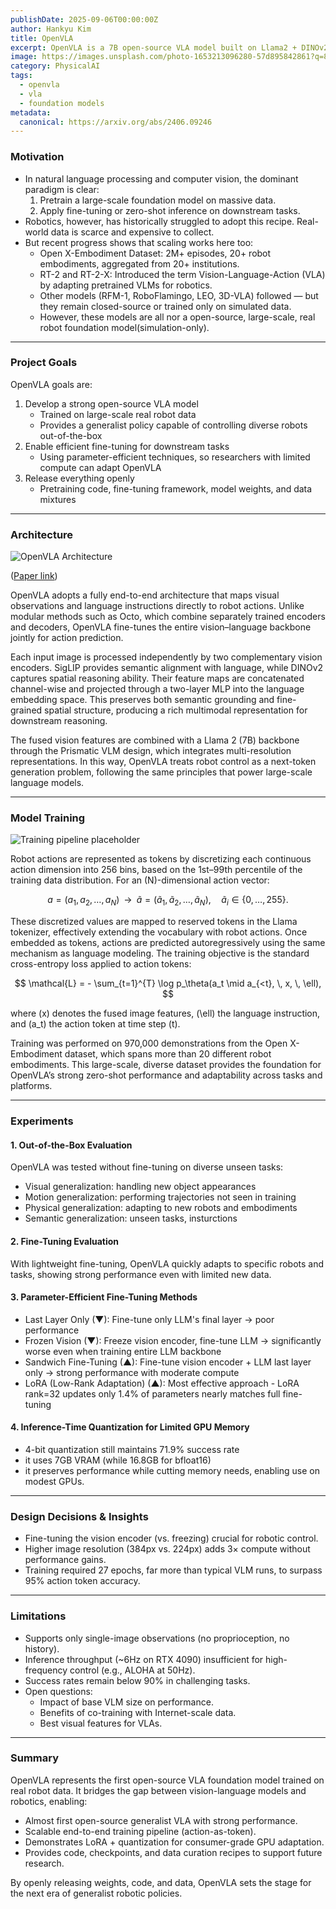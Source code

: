 ```yaml
---
publishDate: 2025-09-06T00:00:00Z
author: Hankyu Kim
title: OpenVLA
excerpt: OpenVLA is a 7B open-source VLA model built on Llama2 + DINOv2 + SigLIP, trained on 970k demos, achieving stronger generalization and robustness than closed RT-2-X (55B) and outperforming Diffusion Policy.
image: https://images.unsplash.com/photo-1653213096280-57d895842861?q=80&w=1740&auto=format&fit=crop&ixlib=rb-4.1.0&ixid=M3wxMjA3fDB8MHxwaG90by1wYWdlfHx8fGVufDB8fHx8fA%3D%3D
category: PhysicalAI
tags:
  - openvla
  - vla
  - foundation models
metadata:
  canonical: https://arxiv.org/abs/2406.09246
---
```


### Motivation

- In natural language processing and computer vision, the dominant paradigm is clear:  
  1. Pretrain a large-scale foundation model on massive data.  
  2. Apply fine-tuning or zero-shot inference on downstream tasks.  
- Robotics, however, has historically struggled to adopt this recipe. Real-world data is scarce and expensive to collect.
- But recent progress shows that scaling works here too:
  - Open X-Embodiment Dataset: 2M+ episodes, 20+ robot embodiments, aggregated from 20+ institutions.  
  - RT-2 and RT-2-X: Introduced the term Vision-Language-Action (VLA) by adapting pretrained VLMs for robotics.  
  - Other models (RFM-1, RoboFlamingo, LEO, 3D-VLA) followed — but they remain closed-source or trained only on simulated data.  
  - However, these models are all nor a open-source, large-scale, real robot foundation model(simulation-only).

---

### Project Goals

OpenVLA goals are:  
1. Develop a strong open-source VLA model  
   - Trained on large-scale real robot data  
   - Provides a generalist policy capable of controlling diverse robots out-of-the-box  
2. Enable efficient fine-tuning for downstream tasks  
   - Using parameter-efficient techniques, so researchers with limited compute can adapt OpenVLA  
3. Release everything openly  
   - Pretraining code, fine-tuning framework, model weights, and data mixtures  

---

### Architecture

![OpenVLA Architecture](~/assets/images/openvla-arch.jpg)

([Paper link](https://arxiv.org/abs/2406.09246))

OpenVLA adopts a fully end-to-end architecture that maps visual observations and language instructions directly to robot actions. Unlike modular methods such as Octo, which combine separately trained encoders and decoders, OpenVLA fine-tunes the entire vision–language backbone jointly for action prediction.

Each input image is processed independently by two complementary vision encoders. SigLIP provides semantic alignment with language, while DINOv2 captures spatial reasoning ability. Their feature maps are concatenated channel-wise and projected through a two-layer MLP into the language embedding space. This preserves both semantic grounding and fine-grained spatial structure, producing a rich multimodal representation for downstream reasoning.

The fused vision features are combined with a Llama 2 (7B) backbone through the Prismatic VLM design, which integrates multi-resolution representations. In this way, OpenVLA treats robot control as a next-token generation problem, following the same principles that power large-scale language models.

---

### Model Training

![Training pipeline placeholder](~/assets/images/openvla-training.png)

Robot actions are represented as tokens by discretizing each continuous action dimension into 256 bins, based on the 1st–99th percentile of the training data distribution. For an \(N\)-dimensional action vector:

$$
a = (a_1, a_2, \dots, a_N) \;\;\longrightarrow\;\; 
\tilde{a} = (\tilde{a}_1, \tilde{a}_2, \dots, \tilde{a}_N), 
\quad \tilde{a}_i \in \{0, \dots, 255\}.
$$

These discretized values are mapped to reserved tokens in the Llama tokenizer, effectively extending the vocabulary with robot actions. Once embedded as tokens, actions are predicted autoregressively using the same mechanism as language modeling. The training objective is the standard cross-entropy loss applied to action tokens:

$$
\mathcal{L} = - \sum_{t=1}^{T} \log p_\theta(a_t \mid a_{<t}, \, x, \, \ell),
$$  

where \(x\) denotes the fused image features, \(\ell\) the language instruction, and \(a_t\) the action token at time step \(t\).

Training was performed on 970,000 demonstrations from the Open X-Embodiment dataset, which spans more than 20 different robot embodiments. This large-scale, diverse dataset provides the foundation for OpenVLA’s strong zero-shot performance and adaptability across tasks and platforms.

---
### Experiments

#### 1. Out-of-the-Box Evaluation  
OpenVLA was tested without fine-tuning on diverse unseen tasks:  

- Visual generalization: handling new object appearances  
- Motion generalization: performing trajectories not seen in training  
- Physical generalization: adapting to new robots and embodiments
- Semantic generalization: unseen tasks, insturctions

#### 2. Fine-Tuning Evaluation  
With lightweight fine-tuning, OpenVLA quickly adapts to specific robots and tasks, showing strong performance even with limited new data.

#### 3. Parameter-Efficient Fine-Tuning Methods
- Last Layer Only (▼): Fine-tune only LLM's final layer → poor performance
- Frozen Vision (▼): Freeze vision encoder, fine-tune LLM → significantly worse even when training entire LLM backbone
- Sandwich Fine-Tuning (▲): Fine-tune vision encoder + LLM last layer only → strong performance with moderate compute
- LoRA (Low-Rank Adaptation) (▲): Most effective approach - LoRA rank=32 updates only 1.4% of parameters nearly matches full fine-tuning

#### 4. Inference-Time Quantization for Limited GPU Memory
- 4-bit quantization still maintains 71.9% success rate  
- it uses 7GB VRAM (while 16.8GB for bfloat16)
- it preserves performance while cutting memory needs, enabling use on modest GPUs.  

---

### Design Decisions & Insights

- Fine-tuning the vision encoder (vs. freezing) crucial for robotic control.
- Higher image resolution (384px vs. 224px) adds 3× compute without performance gains.
- Training required 27 epochs, far more than typical VLM runs, to surpass 95% action token accuracy.


---

### Limitations

- Supports only single-image observations (no proprioception, no history).
- Inference throughput (~6Hz on RTX 4090) insufficient for high-frequency control (e.g., ALOHA at 50Hz).
- Success rates remain below 90% in challenging tasks.
- Open questions:
  - Impact of base VLM size on performance.
  - Benefits of co-training with Internet-scale data.
  - Best visual features for VLAs.


---

### Summary

OpenVLA represents the first open-source VLA foundation model trained on real robot data. It bridges the gap between vision-language models and robotics, enabling:  

- Almost first open-source generalist VLA with strong performance.
- Scalable end-to-end training pipeline (action-as-token).
- Demonstrates LoRA + quantization for consumer-grade GPU adaptation.
- Provides code, checkpoints, and data curation recipes to support future research.

By openly releasing weights, code, and data, OpenVLA sets the stage for the next era of generalist robotic policies.  
